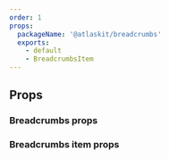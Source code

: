 ```yaml
---
order: 1
props:
  packageName: '@atlaskit/breadcrumbs'
  exports:
    - default
    - BreadcrumbsItem
---
```


## Props

### Breadcrumbs props

<TSMorphProps packageName="@atlaskit/breadcrumbs" exportName="default" />

### Breadcrumbs item props

<TSMorphProps
  packageName="@atlaskit/breadcrumbs"
  exportName="BreadcrumbsItem"
/>
